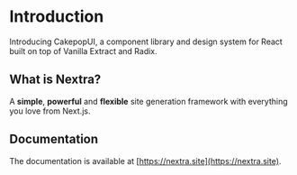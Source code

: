 # Introduction
 
Introducing CakepopUI, a component library and design system for React built on top of Vanilla Extract and Radix.

## What is Nextra?

A **simple**, **powerful** and **flexible** site generation framework with everything you love from Next.js.

## Documentation

The documentation is available at [https://nextra.site](https://nextra.site).
